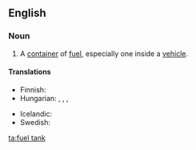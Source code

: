 ==English==

===Noun===
{{en-noun|sg=[[fuel]] [[tank]]}}

# A [[container]] of [[fuel]], especially one inside a [[vehicle]].

====Translations====
{{trans-top|a container of fuel}}
* Finnish: {{t-|fi|polttoainesäiliö}}
* Hungarian: {{t-|hu|üzemanyagtartály}}, {{t|hu|benzintartály}}, {{t|hu|benzintank}}, {{t+|hu|tank}}
{{trans-mid}}
* Icelandic: {{t|is|eldsneytistankur|m}}
* Swedish: {{t|sv|bränsletank|c}}
{{trans-bottom}}

[[ta:fuel tank]]